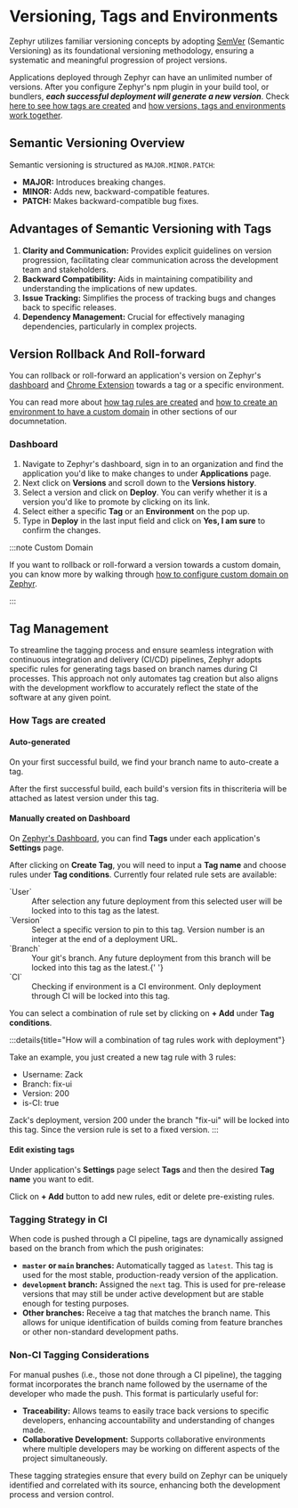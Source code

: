 # Versioning, Tags and Environments

Zephyr utilizes familiar versioning concepts by adopting [SemVer](https://semver.org/) (Semantic Versioning) as its foundational versioning methodology, ensuring a systematic and meaningful progression of project versions.

Applications deployed through Zephyr can have an unlimited number of versions. After you configure Zephyr's npm plugin in your build tool, or bundlers, _**each successful deployment will generate a new version**_. Check [here to see how tags are created](#how-tags-are-created) and [how versions, tags and environments work together](#).

## Semantic Versioning Overview

Semantic versioning is structured as `MAJOR.MINOR.PATCH`:

- **MAJOR:** Introduces breaking changes.
- **MINOR:** Adds new, backward-compatible features.
- **PATCH:** Makes backward-compatible bug fixes.

## Advantages of Semantic Versioning with Tags

1. **Clarity and Communication:** Provides explicit guidelines on version progression, facilitating clear communication across the development team and stakeholders.
2. **Backward Compatibility:** Aids in maintaining compatibility and understanding the implications of new updates.
3. **Issue Tracking:** Simplifies the process of tracking bugs and changes back to specific releases.
4. **Dependency Management:** Crucial for effectively managing dependencies, particularly in complex projects.

## Version Rollback And Roll-forward

You can rollback or roll-forward an application's version on Zephyr's [dashboard](https://app.zephyr-cloud.io) and [Chrome Extension](https://chromewebstore.google.com/detail/zephyr-mission-control/liflhldchhinbaeplljlplhnbkdidedn) towards a tag or a specific environment.

You can read more about [how tag rules are created](#how-tags-are-created) and [how to create an environment to have a custom domain](/features/tags-environments) in other sections of our documnetation.

### Dashboard

1. Navigate to Zephyr's dashboard, sign in to an organization and find the application you'd like to make changes to under **Applications** page.
2. Next click on **Versions** and scroll down to the **Versions history**.
3. Select a version and click on **Deploy**. You can verify whether it is a version you'd like to promote by clicking on its link.
4. Select either a specific **Tag** or an **Environment** on the pop up.
5. Type in **Deploy** in the last input field and click on **Yes, I am sure** to confirm the changes.

:::note Custom Domain

If you want to rollback or roll-forward a version towards a custom domain, you can know more by walking through [how to configure custom domain on Zephyr](/features/tags-environments).

:::

## Tag Management

To streamline the tagging process and ensure seamless integration with continuous integration and delivery (CI/CD) pipelines, Zephyr adopts specific rules for generating tags based on branch names during CI processes. This approach not only automates tag creation but also aligns with the development workflow to accurately reflect the state of the software at any given point.

### How Tags are created

#### Auto-generated

On your first successful build, we find your branch name to auto-create a tag.

After the first successful build, each build's version fits in thiscriteria will be attached as latest version under this tag.

#### Manually created on Dashboard

On [Zephyr's Dashboard](https://app.zephyr-cloud.io), you can find **Tags** under each application's **Settings** page.

After clicking on **Create Tag**, you will need to input a **Tag name** and choose rules under **Tag conditions**. Currently four related rule sets are available:

<div className="pl-4">
<dl>
<dt>`User`</dt>
<dd>After selection any future deployment from this selected user will be locked into to this tag as the latest.</dd>

<dt>`Version`</dt>
<dd>
  Select a specific version to pin to this tag. Version number is an integer at
  the end of a deployment URL.
</dd>

<dt>`Branch`</dt>
<dd>
  Your git's branch. Any future deployment from this branch will be locked into
  this tag as the latest.{' '}
</dd>

<dt>`CI`</dt>
<dd>Checking if environment is a CI environment. Only deployment through CI will be locked into this tag.</dd>
</dl>
</div>

You can select a combination of rule set by clicking on **+ Add** under **Tag conditions**.

:::details{title="How will a combination of tag rules work with deployment"}

Take an example, you just created a new tag rule with 3 rules:

- Username: Zack
- Branch: fix-ui
- Version: 200
- is-CI: true

Zack's deployment, version 200 under the branch "fix-ui" will be locked into this tag. Since the version rule is set to a fixed version.
:::

#### Edit existing tags

Under application's **Settings** page select **Tags** and then the desired **Tag name** you want to edit.

Click on **+ Add** button to add new rules, edit or delete pre-existing rules.

### Tagging Strategy in CI

When code is pushed through a CI pipeline, tags are dynamically assigned based on the branch from which the push originates:

- **`master` or `main` branches:** Automatically tagged as `latest`. This tag is used for the most stable, production-ready version of the application.
- **`development` branch:** Assigned the `next` tag. This is used for pre-release versions that may still be under active development but are stable enough for testing purposes.
- **Other branches:** Receive a tag that matches the branch name. This allows for unique identification of builds coming from feature branches or other non-standard development paths.

### Non-CI Tagging Considerations

For manual pushes (i.e., those not done through a CI pipeline), the tagging format incorporates the branch name followed by the username of the developer who made the push. This format is particularly useful for:

- **Traceability:** Allows teams to easily trace back versions to specific developers, enhancing accountability and understanding of changes made.
- **Collaborative Development:** Supports collaborative environments where multiple developers may be working on different aspects of the project simultaneously.

These tagging strategies ensure that every build on Zephyr can be uniquely identified and correlated with its source, enhancing both the development process and version control.
